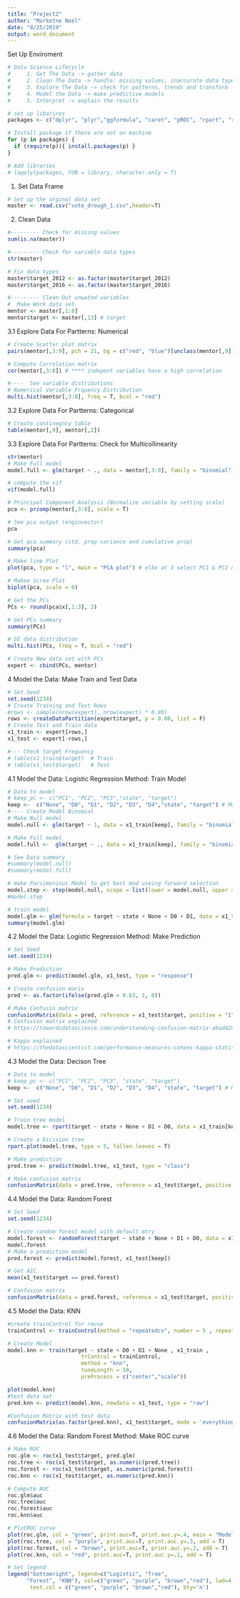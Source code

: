 ```yaml
---
title: "Project2"
author: "Marketne Noel"
date: "8/25/2019"
output: word_document
---
```



Set Up Enviroment 
```r
# Data Science Lifecycle 
#     1. Get The Data -> gather data 
#     2. Clean The Data -> handle: missing values, inaccurate data type, wrong observations 
#     3. Explore The Data -> check for patterns, trends and transform
#     4. Model the Data -> make predictive models 
#     5. Interpret -> explain the results

# set up libarires 
packages <- c("dplyr", "plyr","ggformula", "caret", "pROC", "rpart", "rpart.plot", "psych", "car", "stats", "randomForest")

# Install package if there are not on machine 
for (p in packages) {
  if (require(p)){ install.packages(p) }
}

# Add libraries
# lapply(packages, FUN = library, character.only = T)

```


1. Set Data Frame
```r
# Set up the orginal data set
master <- read.csv("vote_drough_1.csv",header=T)
```

2. Clean Data
```r
#--------- Check for missing values 
sum(is.na(master))

#--------- Check for variable data types
str(master)

# Fix data types 
master$target_2012 <- as.factor(master$target_2012)
master$target_2016 <- as.factor(master$target_2016)

#--------- Clean Out unwated variables 
#  Make Work data set 
mentor <- master[,1:8] 
mentor$target <- master[,13] # target 

```

3.1 Explore Data For Partterns: Numerical 
```r
# Create Scatter plot matrix 
pairs(mentor[,3:9], pch = 21, bg = c("red", "blue")[unclass(mentor[,9])])

# Compute Corrolation matrix 
cor(mentor[,3:8]) # **** indepent variables have a high correlation

#----  See variable distributions 
# Numerical Variable Frquency Distribution
multi.hist(mentor[,3:8], freq = T, bcol = "red")

```


3.2 Explore Data For Partterns: Categorical 
```r
# Create continegncy table 
table(mentor[,9], mentor[,2])

```


3.3 Explore Data For Partterns: Check for Multicollinearity 
```r
str(mentor)
# Make Full model 
model.full <- glm(target ~ ., data = mentor[,3:9], family = "binomial")

# compute the vif 
vif(model.full)

# Principal Component Analysis (Normalize variable by setting scale)
pca <- prcomp(mentor[,3:8], scale = T)

# See pca output (enginvector)
pca

# Get pca summary (std, prop variance and cumulative prop)
summary(pca)

# Make line Plot
plot(pca, type = "l", main = "PCA plot") # elbo at 3 select PC1 & PC2 & PC3

# Makee Scree Plot 
biplot(pca, scale = 0)

# Get the PCs
PCs <- round(pca$x[,1:3], 2)

# Get PCs summary 
summary(PCs)

# SE data distribution 
multi.hist(PCs, freq = T, bcol = "red")

# Create New data set with PCs
expert <- cbind(PCs, mentor)

```

4 Model the Data: Make Train and Test Data
```r
# Set Seed
set.seed(1234)
# Create Training and Test Rows
#rows <- sample(nrow(expert), nrow(expert) * 0.80)
rows <- createDataPartition(expert$target, p = 0.80, list = F)
# Create Test and Train data
x1_train <- expert[rows,]
x1_test <- expert[-rows,]

#--- Check target Frequency 
# table(x1_train$target)  # Train 
# table(x1_test$target)   # Test

```


4.1 Model the Data: Logistic Regression Method: Train Model 
```r
# Data to model 
# keep_pc <- c("PC1", "PC2", "PC3","state", "target")
keep <-  c("None", "D0", "D1", "D2", "D3", "D4","state", "target") # Model with None Has better state + D0 + D1
#---- Create Model Binomial 
# Make Null model 
model.null <- glm(target ~ 1, data = x1_train[keep], family = "binomial")

# Make Full model 
model.full <-  glm(target ~ ., data = x1_train[keep], family = "binomial")

# See Data summary 
#summary(model.null)
#summary(model.full)

# make Parsimonious Model to get best mod useing forward selection 
model.step <- step(model.null, scope = list(lower = model.null, upper = model.full), direction = "forward")
#model.step

# train model 
model.glm <- glm(formula = target ~ state + None + D0 + D1, data = x1_train[keep], family = "binomial")
summary(model.glm)

```

4.2 Model the Data: Logistic Regression Method: Make Prediction
```r
# Set Seed
set.seed(1234)

# Make Prediction 
pred.glm <- predict(model.glm, x1_test, type = "response")

# Create confusion marix 
pred <- as.factor(ifelse(pred.glm > 0.63, 1, 0))

# Make Confusin matrix 
confusionMatrix(data = pred, reference = x1_test$target, positive = "1", mode = "everything")
# Confusion matrix explained 
# https://towardsdatascience.com/understanding-confusion-matrix-a9ad42dcfd62

# Kappa explained
# https://thedatascientist.com/performance-measures-cohens-kappa-statistic/
```

4.3 Model the Data: Decison Tree
```r
# Data to model 
# keep_pc <- c("PC1", "PC2", "PC3", "state", "target")
keep <-  c("None", "D0", "D1", "D2", "D3", "D4", "state", "target") # Model with None Has better state + D0 + D1

# Set seed
set.seed(1234)

# Train tree model
model.tree <- rpart(target ~ state + None + D1 + D0, data = x1_train[keep], method = "class", control = rpart.control(cp = .01, minsplit = 3), model = T)

# Create a Dicision tree
rpart.plot(model.tree, type = 5, fallen.leaves = T)

# Make prediction 
pred.tree <- predict(model.tree, x1_test, type = "class")

# Make confusion matrix 
confusionMatrix(data = pred.tree, reference = x1_test$target, positive = "1", mode = "everything")

```


4.4 Model the Data: Random Forest 
```r
# Set Seed
set.seed(1234)

# Create random forest model with default mtry
model.forest <- randomForest(target ~ state + None + D1 + D0, data = x1_train[keep], ntree = 500)
model.forest
# Make a prediction model 
pred.forest <- predict(model.forest, x1_test[keep])

# Get AIC
mean(x1_test$target == pred.forest)

# Confusion matrix 
confusionMatrix(data = pred.forest, reference = x1_test$target, positive = "1", mode = "everything")
```

4.5 Model the Data: KNN 
```r
#create trainControl for reuse 
trainControl <- trainControl(method = "repeatedcv", number = 5 , repeats = 5) 

# Create Model 
model.knn <- train(target ~ state + D0 + D1 + None , x1_train , 
                       trControl = trainControl, 
                       method = "knn", 
                       tuneLength = 10,
                       preProcess = c("center","scale"))

plot(model.knn)
#test data set 
pred.knn <- predict(model.knn, newdata = x1_test, type = "raw")

#Confusion Matrix with test data
confusionMatrix(as.factor(pred.knn), x1_test$target, mode = 'everything')
```

4.6 Model the Data: Random Forest Method: Make ROC curve 
```r
# Make ROC
roc.glm <- roc(x1_test$target, pred.glm)
roc.tree <- roc(x1_test$target, as.numeric(pred.tree))
roc.forest <- roc(x1_test$target, as.numeric(pred.forest))
roc.knn <- roc(x1_test$target, as.numeric(pred.knn))

# Compute AUC
roc.glm$auc
roc.tree$auc
roc.forest$auc
roc.knn$auc

# PlotROC curve 
plot(roc.glm, col = "green", print.auc=T, print.auc.y=.4, main = "Models' ROC Curve")
plot(roc.tree, col = "purple", print.auc=T, print.auc.y=.3, add = T)
plot(roc.forest, col = "brown", print.auc=T, print.auc.y=.2, add = T)
plot(roc.knn, col = "red", print.auc=T, print.auc.y=.1, add = T)

# Set legend
legend("bottomright", legend=c("Logistic", "Tree",
      "Forest", "KNN"), col=c("green", "purple", "brown","red"), lwd=4, cex=0.9,
       text.col = c("green", "purple", "brown","red"), bty='n')

```















